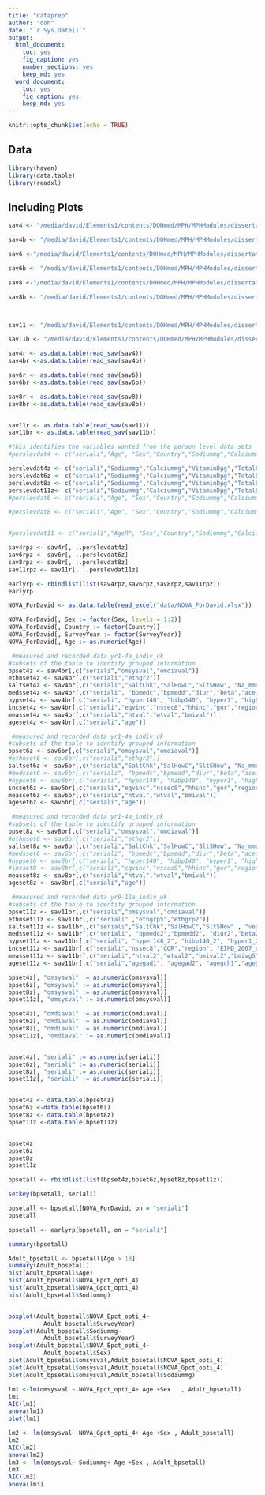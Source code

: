 ```yaml
---
title: "dataprep"
author: "doh"
date: "`r Sys.Date()`"
output: 
  html_document: 
    toc: yes
    fig_caption: yes
    number_sections: yes
    keep_md: yes
  word_document: 
    toc: yes
    fig_caption: yes
    keep_md: yes
---
```


```r
knitr::opts_chunk$set(echo = TRUE)
```

## Data


```r
library(haven)
library(data.table)
library(readxl)
```

## Including Plots



```r
sav4 <- "/media/david/Elements1/contents/DOHmed/MPH/MPHModules/dissertation/alternativequant/upfnabp/data/UKDA-6533-spss/spss/spss25/ndns_rp_yr1-4a_personleveldietarydata_uk_v2.sav"

sav4b <- "/media/david/Elements1/contents/DOHmed/MPH/MPHModules/dissertation/alternativequant/upfnabp/data/UKDA-6533-spss/spss/spss25/ndns_rp_yr1-4a_indiv_uk.sav"

sav6 <-"/media/david/Elements1/contents/DOHmed/MPH/MPHModules/dissertation/alternativequant/upfnabp/data/UKDA-6533-spss/spss/spss25/ndns_rp_yr5-6a_personleveldietarydata_v2.sav"

sav6b <- "/media/david/Elements1/contents/DOHmed/MPH/MPHModules/dissertation/alternativequant/upfnabp/data/UKDA-6533-spss/spss/spss25/ndns_rp_yr5-6a_indiv.sav"

sav8 <-"/media/david/Elements1/contents/DOHmed/MPH/MPHModules/dissertation/alternativequant/upfnabp/data/UKDA-6533-spss/spss/spss25/ndns_rp_yr7-8a_personleveldietarydata.sav"

sav8b <- "/media/david/Elements1/contents/DOHmed/MPH/MPHModules/dissertation/alternativequant/upfnabp/data/UKDA-6533-spss/spss/spss25/ndns_rp_yr7-8a_indiv.sav"



sav11 <- "/media/david/Elements1/contents/DOHmed/MPH/MPHModules/dissertation/alternativequant/upfnabp/data/UKDA-6533-spss/spss/spss25/ndns_rp_yr9-11a_personleveldietarydata_uk_20210831.sav"

sav11b <- "/media/david/Elements1/contents/DOHmed/MPH/MPHModules/dissertation/alternativequant/upfnabp/data/UKDA-6533-spss/spss/spss25/ndns_rp_yr9-11a_indiv_20211020.sav"

sav4r <- as.data.table(read_sav(sav4))
sav4br <-as.data.table(read_sav(sav4b))

sav6r <- as.data.table(read_sav(sav6))
sav6br <-as.data.table(read_sav(sav6b))

sav8r <- as.data.table(read_sav(sav8))
sav8br <-as.data.table(read_sav(sav8b))


sav11r <- as.data.table(read_sav(sav11))
sav11br <- as.data.table(read_sav(sav11b))
```



```r
#this identifies the variables wanted from the person level data sets
#perslevdat4 <- c("seriali","Age", "Sex","Country","Sodiummg","Calciummg","VitaminDµg","TotalEMJ", "Totalsugarsg","Glucoseg","Sucroseg","Fructoseg","Lactoseg","SOFTDRINKSLOWCALORIE","SOFTDRINKSNOTLOWCALORIE", "TEACOFFEEANDWATER")

perslevdat4z <- c("seriali","Sodiummg","Calciummg","VitaminDµg","TotalEMJ")
perslevdat6z <- c("seriali","Sodiummg","Calciummg","VitaminDµg","TotalEMJ")
perslevdat8z <- c("seriali","Sodiummg","Calciummg","VitaminDµg","TotalEMJ")
perslevdat11z<- c("seriali","Sodiummg","Calciummg","VitaminDµg","TotalEMJ")
#perslevdat6 <- c("seriali","Age", "Sex","Country","Sodiummg","Calciummg","VitaminDµg","TotalEMJ", "Totalsugarsg","Glucoseg","Sucroseg","Fructoseg","Lactoseg","SOFTDRINKSLOWCALORIE","SOFTDRINKSNOTLOWCALORIE", "TEACOFFEEANDWATER")

#perslevdat8 <- c("seriali","Age", "Sex","Country","Sodiummg","Calciummg","VitaminDµg","TotalEMJ", "Totalsugarsg","Glucoseg","Sucroseg","Fructoseg","Lactoseg","SOFTDRINKSLOWCALORIE","SOFTDRINKSNOTLOWCALORIE", "TEACOFFEEANDWATER")


#perslevdat11 <- c("seriali","AgeR", "Sex","Country","Sodiummg","Calciummg","VitaminDµg","TotalEMJ", "Totalsugarsg","Glucoseg","Sucroseg","Fructoseg","Lactoseg","SOFTDRINKSLOWCALORIE","SOFTDRINKSNOTLOWCALORIE", "TEACOFFEEANDWATER")

sav4rpz <- sav4r[, ..perslevdat4z]
sav6rpz <- sav6r[, ..perslevdat6z]
sav8rpz <- sav8r[, ..perslevdat8z]
sav11rpz <- sav11r[, ..perslevdat11z]

earlyrp <- rbindlist(list(sav4rpz,sav6rpz,sav8rpz,sav11rpz))
earlyrp

NOVA_ForDavid <- as.data.table(read_excel("data/NOVA_ForDavid.xlsx"))

NOVA_ForDavid[, Sex := factor(Sex, levels = 1:2)]
NOVA_ForDavid[, Country := factor(Country)]
NOVA_ForDavid[, SurveyYear := factor(SurveyYear)]
NOVA_ForDavid[, Age := as.numeric(Age)]
```


```r
 #measured and recorded data yr1-4a_indiv_uk 
#subsets of the table to identify grouped information
bpset4z <- sav4br[,c("seriali","omsysval","omdiaval")]
ethnset4z <- sav4br[,c("seriali","ethgr2")]
saltset4z <- sav4br[,c("seriali","SaltChk","SalHowC","SltSHow", "Na_mmol", "Na_mmol_Corrected" ,"Na_mmol_24h_4_10CLAIM", "Na_mmol_24h_4_10CLAIM_Corrected" ,"vegetarn")]
medsset4z <- sav4br[,c("seriali", "bpmedc","bpmedd","diur","beta","aceinh", "calciumb","obpdrug")]
hypset4z <- sav4br[,c("seriali", "hyper140", "hibp140", "hyper1", "highbp1")]
incset4z <- sav4br[,c("seriali","eqvinc","nssec8","hhinc","gor","region", "EIMD_2007_quintile","EIMD_2010_quintile","EIMD_2015_quintile","EducFin")]
measset4z <- sav4br[,c("seriali","htval","wtval","bmival")]
ageset4z <- sav4br[,c("seriali","age")]
```

```r
 #measured and recorded data yr1-4a_indiv_uk 
#subsets of the table to identify grouped information
bpset6z <- sav6br[,c("seriali","omsysval","omdiaval")]
#ethnset6 <- sav6br[,c("seriali","ethgr2")]
saltset6z <- sav6br[,c("seriali","SaltChk","SalHowC","SltSHow", "Na_mmol", "Na_mmol_Corrected" ,"Na_mmol_24h_4_10CLAIM", "Na_mmol_24h_4_10CLAIM_Corrected" ,"vegetarn")]
#medsset6 <- sav6br[,c("seriali", "bpmedc","bpmedd","diur","beta","aceinh", "calciumb","obpdrug")]
#hypset6 <- sav6br[,c("seriali", "hyper140", "hibp140", "hyper1", "highbp1")]
incset6z <- sav6br[,c("seriali","eqvinc","nssec8","hhinc","gor","region", "EIMD_2007_quintile","EIMD_2010_quintile","EIMD_2015_quintile","EducFin")]
measset6z <- sav6br[,c("seriali","htval","wtval","bmival")]
ageset6z <- sav6br[,c("seriali","age")]
```


```r
 #measured and recorded data yr1-4a_indiv_uk 
#subsets of the table to identify grouped information
bpset8z <- sav8br[,c("seriali","omsysval","omdiaval")]
#ethnset6 <- sav6br[,c("seriali","ethgr2")]
saltset8z <- sav8br[,c("seriali","SaltChk","SalHowC","SltSHow", "Na_mmol", "Na_mmol_Corrected" ,"Na_mmol_24h_4_10CLAIM", "Na_mmol_24h_4_10CLAIM_Corrected" ,"vegetarn")]
#medsset6 <- sav6br[,c("seriali", "bpmedc","bpmedd","diur","beta","aceinh", "calciumb","obpdrug")]
#hypset6 <- sav6br[,c("seriali", "hyper140", "hibp140", "hyper1", "highbp1")]
#incset8 <- sav8br[,c("seriali","eqvinc","nssec8","hhinc","gor","region", "EIMD_2007_quintile","EIMD_2010_quintile","EIMD_2015_quintile","EducFin")]
measset8z <- sav8br[,c("seriali","htval","wtval","bmival")]
ageset8z <- sav8br[,c("seriali","age")]
```


```r
 #measured and recorded data yr9-11a_indiv_uk 
#subsets of the table to identify grouped information
bpset11z <- sav11br[,c("seriali","omsysval","omdiaval")]
ethnset11z <- sav11br[,c("seriali" ,"ethgrp5","ethgrp2")]
saltset11z <- sav11br[,c("seriali","SaltChk","SalHowC","SltSHow" , "vegetarn")]
medsset11z <- sav11br[,c("seriali", "bpmedc2","bpmedd2", "diur2","beta2","aceinh2", "calciumb2","obpdrug2","PregNowB")]
hypset11z <- sav11br[,c("seriali", "hyper140_2", "hibp140_2", "hyper1_2", "highbp1_2")]
incset11z <- sav11br[,c("seriali","nssec8","GOR","region", "EIMD_2007_quintile","EIMD_2010_quintile","EIMD_2015_quintile","educfinh")]
measset11z <- sav11br[,c("seriali","htval2","wtval2","bmival2","bmivg5")]
ageset11z <- sav11br[,c("seriali","agegad1", "agegad2", "agegch1","agegr1","AgeR")]
```



```r
bpset4z[, "omsysval" := as.numeric(omsysval)]
bpset6z[, "omsysval" := as.numeric(omsysval)]
bpset8z[, "omsysval" := as.numeric(omsysval)]
bpset11z[, "omsysval" := as.numeric(omsysval)]

bpset4z[, "omdiaval" := as.numeric(omdiaval)]
bpset6z[, "omdiaval" := as.numeric(omdiaval)]
bpset8z[, "omdiaval" := as.numeric(omdiaval)]
bpset11z[, "omdiaval" := as.numeric(omdiaval)]


bpset4z[, "seriali" := as.numeric(seriali)]
bpset6z[, "seriali" := as.numeric(seriali)]
bpset8z[, "seriali" := as.numeric(seriali)]
bpset11z[, "seriali" := as.numeric(seriali)]



```


```r
bpset4z <- data.table(bpset4z)
bpset6z <-data.table(bpset6z)
bpset8z <- data.table(bpset8z)
bpset11z <-data.table(bpset11z)


bpset4z 
bpset6z 
bpset8z
bpset11z

bpsetall <- rbindlist(list(bpset4z,bpset6z,bpset8z,bpset11z))

setkey(bpsetall, seriali)

bpsetall <- bpsetall[NOVA_ForDavid, on = "seriali"]
bpsetall

bpsetall <- earlyrp[bpsetall, on = "seriali"] 

```


```r
summary(bpsetall)

Adult_bpsetall <- bpsetall[Age > 18]
summary(Adult_bpsetall)
hist(Adult_bpsetall$Age)
hist(Adult_bpsetall$NOVA_Epct_opti_4)
hist(Adult_bpsetall$NOVA_Gpct_opti_4)
hist(Adult_bpsetall$Sodiummg)


boxplot(Adult_bpsetall$NOVA_Epct_opti_4~
          Adult_bpsetall$SurveyYear)
boxplot(Adult_bpsetall$Sodiummg~
          Adult_bpsetall$SurveyYear)
boxplot(Adult_bpsetall$NOVA_Epct_opti_4~
          Adult_bpsetall$Sex)
plot(Adult_bpsetall$omsysval,Adult_bpsetall$NOVA_Epct_opti_4)
plot(Adult_bpsetall$omsysval,Adult_bpsetall$NOVA_Gpct_opti_4)
plot(Adult_bpsetall$omsysval,Adult_bpsetall$Sodiummg)
```



```r
lm1 <-lm(omsysval ~ NOVA_Epct_opti_4+ Age +Sex   , Adult_bpsetall)
lm1
AIC(lm1)
anova(lm1)
plot(lm1)

lm2 <- lm(omsysval~ NOVA_Gpct_opti_4+ Age +Sex , Adult_bpsetall)
lm2
AIC(lm2)
anova(lm2)
lm3 <- lm(omsysval~ Sodiummg+ Age +Sex , Adult_bpsetall)
lm3
AIC(lm3)
anova(lm3)
```